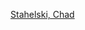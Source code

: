 {{navbox
| name = 查德·史塔赫斯基
| title = [[查德·史塔赫斯基]]執導電影
| state = {{{state|autocollapse}}}
| listclass = hlist

| list1 = 
* 《[[捍衛任務]]》（2014）
* 《[[捍衛任務2：殺神回歸]]》（2017）
* 《[[捍衛任務3：全面開戰]]》（2019）
* 《[[捍衛任務4]]》（2023）

}}<noinclude>
{{collapsible option}}
[[Category:美国电影导演模板|Stahelski, Chad]]
</noinclude>